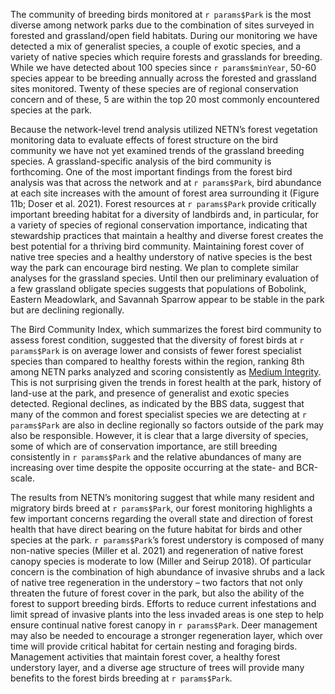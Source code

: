 The community of breeding birds monitored at `r params$Park` is the most diverse among network parks due to the combination of sites surveyed in forested and grassland/open field habitats. During our monitoring we have detected a mix of generalist species, a couple of exotic species, and a variety of native species which require forests and grasslands for breeding. While we have detected about 100 species since `r params$minYear`, 50-60 species appear to be breeding annually across the forested and grassland sites monitored. Twenty of these species are of regional conservation concern and of these, 5 are within the top 20 most commonly encountered species at the park.

Because the network-level trend analysis utilized NETN's forest vegetation monitoring data to evaluate effects of forest structure on the bird community we have not yet examined trends of the grassland breeding species. A grassland-specific analysis of the bird community is forthcoming. One of the most important findings from the forest bird analysis was that across the network and at `r params$Park`, bird abundance at each site increases with the amount of forest area surrounding it (Figure 11b; Doser et al. 2021). Forest resources at `r params$Park` provide critically important breeding habitat for a diversity of landbirds and, in particular, for a variety of species of regional conservation importance, indicating that stewardship practices that maintain a healthy and diverse forest creates the best potential for a thriving bird community. Maintaining forest cover of native tree species and a healthy understory of native species is the best way the park can encourage bird nesting. We plan to complete similar analyses for the grassland species. Until then our preliminary evaluation of a few grassland obligate species suggests that populations of Bobolink, Eastern Meadowlark, and Savannah Sparrow appear to be stable in the park but are declining regionally.

The Bird Community Index, which summarizes the forest bird community to assess forest condition, suggested that the diversity of forest birds at `r params$Park` is on average lower and consists of fewer forest specialist species than compared to healthy forests within the region, ranking 8th among NETN parks analyzed and scoring consistently as <ins>Medium Integrity</ins>. This is not surprising given the trends in forest health at the park, history of land-use at the park, and presence of generalist and exotic species detected. Regional declines, as indicated by the BBS data, suggest that many of the common and forest specialist species we are detecting at `r params$Park` are also in decline regionally so factors outside of the park may also be responsible. However, it is clear that a large diversity of species, some of which are of conservation importance, are still breeding consistently in `r params$Park` and the relative abundances of many are increasing over time despite the opposite occurring at the state- and BCR-scale.  

The results from NETN's monitoring suggest that while many resident and migratory birds breed at `r params$Park`, our forest monitoring highlights a few important concerns regarding the overall state and direction of forest health that have direct bearing on the future habitat for birds and other species at the park. `r params$Park`'s forest understory is composed of many non-native species (Miller et al. 2021) and regeneration of native forest canopy species is moderate to low (Miller and Seirup 2018). Of particular concern is the combination of high abundance of invasive shrubs and a lack of native tree regeneration in the understory -- two factors that not only threaten the future of forest cover in the park, but also the ability of the forest to support breeding birds. Efforts to reduce current infestations and limit spread of invasive plants into the less invaded areas is one step to help ensure continual native forest canopy in `r params$Park`. Deer management may also be needed to encourage a stronger regeneration layer, which over time will provide critical habitat for certain nesting and foraging birds. Management activities that maintain forest cover, a healthy forest understory layer, and a diverse age structure of trees will provide many benefits to the forest birds breeding at `r params$Park`.